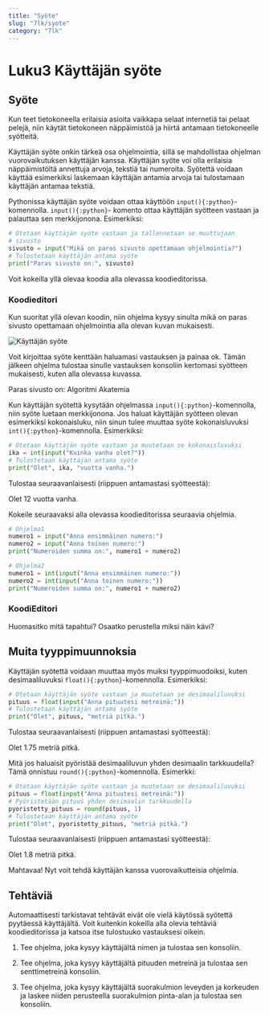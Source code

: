 ---
title: "Syöte"
slug: "7lk/syote"
category: "7lk"
---

# Luku3 Käyttäjän syöte

## Syöte
Kun teet tietokoneella erilaisia asioita vaikkapa selaat internetiä tai pelaat pelejä, niin käytät tietokoneen näppäimistöä ja hiirtä antamaan tietokoneelle syötteitä. 

Käyttäjän syöte onkin tärkeä osa ohjelmointia, sillä se mahdollistaa ohjelman vuorovaikutuksen käyttäjän kanssa. Käyttäjän syöte voi olla erilaisia näppäimistöltä annettuja arvoja, tekstiä tai numeroita. Syötettä voidaan käyttää esimerkiksi laskemaan käyttäjän antamia arvoja tai tulostamaan käyttäjän antamaa tekstiä.

Pythonissa käyttäjän syöte voidaan ottaa käyttöön `input(){:python}`-komennolla. `input(){:python}`- komento ottaa käyttäjän syötteen vastaan ja palauttaa sen merkkijonona. Esimerkiksi:

```python
# Otetaan käyttäjän syöte vastaan ja tallennetaan se muuttujaan 
# sivusto
sivusto = input("Mikä on paras sivusto opettamaan ohjelmointia?")
# Tulostetaan käyttäjän antama syöte
print("Paras sivusto on:", sivusto)
```
Voit kokeilla yllä olevaa koodia alla olevassa koodieditorissa.

### Koodieditori
<KoodiEditori />

Kun suoritat yllä olevan koodin, niin ohjelma kysyy sinulta mikä on paras sivusto opettamaan ohjelmointia alla olevan kuvan mukaisesti.

![Käyttäjän syöte](/algoritmi-akatemia/images/7lk/syote_esimerkki.png)

Voit kirjoittaa syöte kenttään haluamasi vastauksen ja painaa ok. Tämän jälkeen ohjelma tulostaa sinulle vastauksen konsoliin kertomasi syötteen mukaisesti, kuten alla olevassa kuvassa.

<EsimerkkiTulostus>
Paras sivusto on: Algoritmi Akatemia
</ EsimerkkiTulostus>

Kun käyttäjän syötettä kysytään ohjelmassa `input(){:python}`-komennolla, niin syöte luetaan merkkijonona. Jos haluat käyttäjän syötteen olevan esimerkiksi kokonaisluku, niin sinun tulee muuttaa syöte kokonaisluvuksi `int(){:python}`-komennolla. Esimerkiksi:

```python
# Otetaan käyttäjän syöte vastaan ja muutetaan se kokonaisluvuksi
ika = int(input("Kuinka vanha olet?"))
# Tulostetaan käyttäjän antama syöte
print("Olet", ika, "vuotta vanha.")
```
Tulostaa seuraavanlaisesti (riippuen antamastasi syötteestä):

<EsimerkkiTulostus>

Olet 12 vuotta vanha.

</EsimerkkiTulostus>

Kokeile seuraavaksi alla olevassa koodieditorissa seuraavia ohjelmia.

````python
# Ohjelma1
numero1 = input("Anna ensimmäinen numero:")
numero2 = input("Anna toinen numero:")
print("Numeroiden summa on:", numero1 + numero2)
````

````python
# Ohjelma2
numero1 = int(input("Anna ensimmäinen numero:"))
numero2 = int(input("Anna toinen numero:"))
print("Numeroiden summa on:", numero1 + numero2)
````

### KoodiEditori

<KoodiEditori />

Huomasitko mitä tapahtui? Osaatko perustella miksi näin kävi?

## Muita tyyppimuunnoksia

Käyttäjän syötettä voidaan muuttaa myös muiksi tyyppimuodoiksi, kuten desimaaliluvuksi `float(){:python}`-komennolla. Esimerkiksi:

```python
# Otetaan käyttäjän syöte vastaan ja muutetaan se desimaaliluvuksi
pituus = float(input("Anna pituutesi metreinä:"))
# Tulostetaan käyttäjän antama syöte
print("Olet", pituus, "metriä pitkä.")
```
Tulostaa seuraavanlaisesti (riippuen antamastasi syötteestä):

<EsimerkkiTulostus>

Olet 1.75 metriä pitkä.

</EsimerkkiTulostus>

Mitä jos haluaisit pyöristää desimaaliluvun yhden desimaalin tarkkuudella? Tämä onnistuu `round(){:python}`-komennolla. Esimerkki:

```python
# Otetaan käyttäjän syöte vastaan ja muutetaan se desimaaliluvuksi
pituus = float(input("Anna pituutesi metreinä:"))
# Pyöristetään pituus yhden desimaalin tarkkuudella
pyoristetty_pituus = round(pituus, 1)
# Tulostetaan käyttäjän antama syöte
print("Olet", pyoristetty_pituus, "metriä pitkä.")
```

Tulostaa seuraavanlaisesti (riippuen antamastasi syötteestä):
<EsimerkkiTulostus>

Olet 1.8 metriä pitkä.

</EsimerkkiTulostus>

Mahtavaa! Nyt voit tehdä käyttäjän kanssa vuorovaikutteisia ohjelmia.

## Tehtäviä

Automaattisesti tarkistavat tehtävät eivät ole vielä käytössä syötettä pyytäessä käyttäjältä. Voit kuitenkin kokeilla alla olevia tehtäviä koodieditorissa ja katsoa itse tulostuuko vastauksesi oikein.

1. Tee ohjelma, joka kysyy käyttäjältä nimen ja tulostaa sen konsoliin.

2. Tee ohjelma, joka kysyy käyttäjältä pituuden metreinä ja tulostaa sen senttimetreinä konsoliin.

3. Tee ohjelma, joka kysyy käyttäjältä suorakulmion leveyden ja korkeuden ja laskee niiden perusteella suorakulmion pinta-alan ja tulostaa sen konsoliin.

<KoodiEditori />



